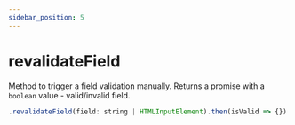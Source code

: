 ```yaml
---
sidebar_position: 5
---
```


# revalidateField

Method to trigger a field validation manually. Returns a promise with a `boolean` value - valid/invalid field.

```js
.revalidateField(field: string | HTMLInputElement).then(isValid => {})
```
